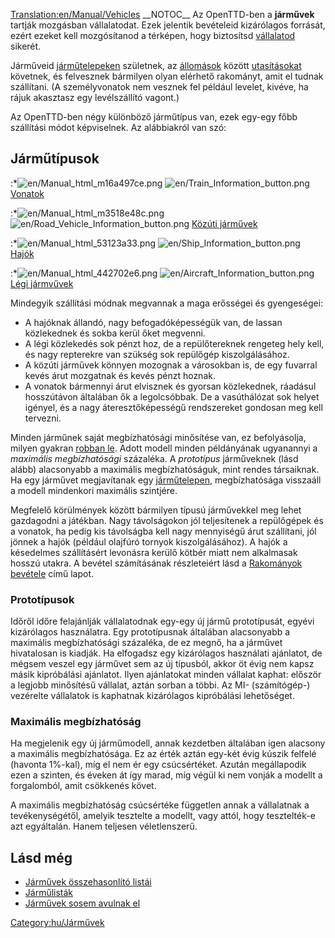 [[Translation:en/Manual/Vehicles]]
{{hu/Tartalomjegyzék}}
__NOTOC__
Az OpenTTD-ben a '''járművek''' tartják mozgásban vállalatodat. Ezek jelentik bevételeid kizárólagos forrását, ezért ezeket kell mozgósítanod a térképen, hogy biztosítsd [[hu/Manual/Szállítási vállalat|vállalatod]] sikerét.

Járműveid [[hu/Manual/Járműtelepek|járműtelepeken]] születnek, az [[hu/Manual/Állomások|állomások]] között [[hu/Manual/Utasítások|utasításokat]] követnek, és felvesznek bármilyen olyan elérhető rakományt, amit el tudnak szállítani. (A személyvonatok nem vesznek fel például levelet, kivéve, ha rájuk akasztasz egy levélszállító vagont.)

Az OpenTTD-ben négy különböző járműtípus van, ezek egy-egy főbb szállítási módot képviselnek. Az alábbiakról van szó:

== Járműtípusok ==
:*[[File:en/Manual html m16a497ce.png]] [[File:en/Train Information button.png]] [[hu/Manual/Vonatok|Vonatok]]
:*[[File:en/Manual html m3518e48c.png]] [[File:en/Road Vehicle Information button.png]] [[hu/Manual/Közúti járművek|Közúti járművek]]
:*[[File:en/Manual html 53123a33.png]] [[File:en/Ship Information button.png]] [[hu/Manual/Hajók|Hajók]]
:*[[File:en/Manual html 442702e6.png]] [[File:en/Aircraft Information button.png]] [[hu/Manual/Légi járművek|Légi jármvűvek]]

Mindegyik szállítási módnak megvannak a maga erősségei és gyengeségei:
*A hajóknak állandó, nagy befogadóképességük van, de lassan közlekednek és sokba kerül őket megvenni.
*A légi közlekedés sok pénzt hoz, de a repülőtereknek rengeteg hely kell, és nagy repterekre van szükség sok repülőgép kiszolgálásához.
*A közúti járművek könnyen mozognak a városokban is, de egy fuvarral kevés árut mozgatnak és kevés pénzt hoznak.
*A vonatok bármennyi árut elvisznek és gyorsan közlekednek, ráadásul hosszútávon általában ők a legolcsóbbak. De a vasúthálózat sok helyet igényel, és a nagy áteresztőképességű rendszereket gondosan meg kell tervezni.

Minden járműnek saját megbízhatósági minősítése van, ez befolyásolja, milyen gyakran [[hu/Archive/Manual/Lerobbanások|robban le]]. Adott modell minden példányának ugyanannyi a ''maximális megbízhatósági'' százaléka. A ''prototípus'' járműveknek (lásd alább) alacsonyabb a maximális megbízhatóságuk, mint rendes társaiknak. Ha egy járművet megjavítanak egy [[hu/Manual/Járműtelepek|járműtelepen]], megbízhatósága visszaáll a modell mindenkori maximális szintjére.

Megfelelő körülmények között bármilyen típusú járművekkel meg lehet gazdagodni a játékban. Nagy távolságokon jól teljesítenek a repülőgépek és a vonatok, ha pedig kis távolságba kell nagy mennyiségű árut szállítani, jól jönnek a hajók (például olajfúró tornyok kiszolgálásához). A hajók a késedelmes szállításért levonásra kerülő kötbér miatt nem alkalmasak hosszú utakra. A bevétel számításának részleteiért lásd a [[hu/Rakományok bevétele|Rakományok bevétele]] című lapot.

=== Prototípusok ===

Időről időre felajánlják vállalatodnak egy-egy új jármű prototípusát, egyévi kizárólagos használatra. Egy prototípusnak általában alacsonyabb a maximális megbízhatósági százaléka, de ez megnő, ha a járművet hivatalosan is kiadják. Ha elfogadsz egy kizárólagos használati ajánlatot, de mégsem veszel egy járművet sem az új típusból, akkor öt évig nem kapsz másik kipróbálási ajánlatot. Ilyen ajánlatokat minden vállalat kaphat: először a legjobb minősítésű vállalat, aztán sorban a többi. Az MI- (számítógép-) vezérelte vállalatok is kaphatnak kizárólagos kipróbálási lehetőséget.

=== Maximális megbízhatóság ===

Ha megjelenik egy új járműmodell, annak kezdetben általában igen alacsony a maximális megbízhatósága. Ez az érték aztán egy-két évig kúszik felfelé (havonta 1%-kal), míg el nem ér egy csúcsértéket. Azután megállapodik ezen a szinten, és éveken át így marad, míg végül ki nem vonják a modellt a forgalomból, amit csökkenés követ.

A maximális megbízhatóság csúcsértéke független annak a vállalatnak a tevékenységétől, amelyik tesztelte a modellt, vagy attól, hogy tesztelték-e azt egyáltalán. Hanem teljesen véletlenszerű.

== Lásd még ==
*[[hu/Manual/Base Set/Járművek összehasonlító listái|Járművek összehasonlító listái]]
*[[hu/Manual/Járműlisták|Járműlisták]]
*[[hu/Járművek sosem avulnak el|Járművek sosem avulnak el]]
[[Category:hu/Járművek]]